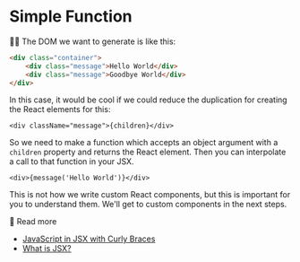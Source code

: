 # Simple Function

👨‍💼 The DOM we want to generate is like this:

```html
<div class="container">
	<div class="message">Hello World</div>
	<div class="message">Goodbye World</div>
</div>
```

In this case, it would be cool if we could reduce the duplication for creating
the React elements for this:

```tsx
<div className="message">{children}</div>
```

So we need to make a function which accepts an object argument with a `children`
property and returns the React element. Then you can interpolate a call to that
function in your JSX.

```tsx
<div>{message('Hello World')}</div>
```

This is not how we write custom React components, but this is important for you
to understand them. We'll get to custom components in the next steps.

📜 Read more

- [JavaScript in JSX with Curly Braces](https://react.dev/learn/javascript-in-jsx-with-curly-braces)
- [What is JSX?](https://kentcdodds.com/blog/what-is-jsx)
